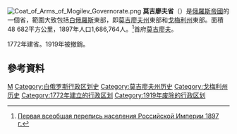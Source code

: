 [[File:Coat_of_Arms_of_Mogilev_Governorate.png|right]]
'''莫吉廖夫省'''（{{lang|ru|Могилёвская губерния}}）是[[俄羅斯帝國|俄羅斯帝國]]的一個省，範圍大致包括[[白俄羅斯|白俄羅斯]]東部，即[[莫吉廖夫州|莫吉廖夫州]]東部和[[戈梅利州|戈梅利州]]東部。面積48 682平方公里，1897年人口1,686,764人。<ref>[http://demoscope.ru/weekly/ssp/rus_lan_33.php?reg=51 Первая всеобщая перепись населения Российской Империи 1897 г.]</ref>首府[[莫吉廖夫|莫吉廖夫]]。

1772年建省。1919年被撤銷。
== 參考資料 ==
<div class="references-small">
<references />
</div>
{{ImpRussia}}

[[Category:俄罗斯帝国直辖省|М]]
[[Category:白俄罗斯行政区划史|Category:白俄罗斯行政区划史]]
[[Category:莫吉廖夫州历史|Category:莫吉廖夫州历史]]
[[Category:戈梅利州历史|Category:戈梅利州历史]]
[[Category:1772年建立的行政区划|Category:1772年建立的行政区划]]
[[Category:1919年废除的行政区划|Category:1919年废除的行政区划]]